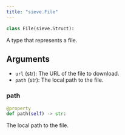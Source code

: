 ```yaml
---
title: "sieve.File"
---
```


```python
class File(sieve.Struct):
```

A type that represents a file.

## Arguments
- `url` (str): The URL of the file to download.
- `path` (str): The local path to the file.

### path
```python
@property
def path(self) -> str:
```

The local path to the file.